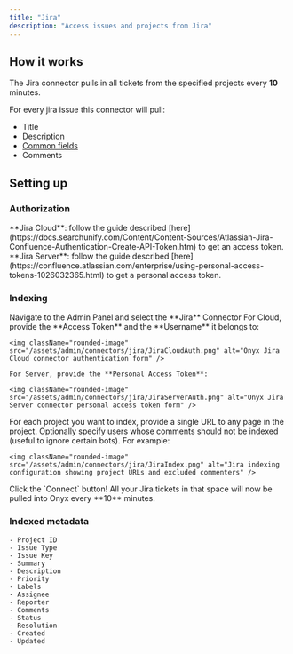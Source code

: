 ```yaml
---
title: "Jira"
description: "Access issues and projects from Jira"
---
```


## How it works

The Jira connector pulls in all tickets from the specified projects every **10** minutes.

For every jira issue this connector will pull:

- Title
- Description
- [Common fields](#indexed-metadata)
- Comments

## Setting up

### Authorization

<Steps>
  <Step title="Jira Cloud token">
    **Jira Cloud**:
    follow the guide described
    [here](https://docs.searchunify.com/Content/Content-Sources/Atlassian-Jira-Confluence-Authentication-Create-API-Token.htm)
    to get an access token.
  </Step>

  <Step title="Jira Server token">
    **Jira Server**:
    follow the guide described
    [here](https://confluence.atlassian.com/enterprise/using-personal-access-tokens-1026032365.html)
    to get a personal access token.
  </Step>
</Steps>

### Indexing

<Steps>
  <Step title="Open Jira connector">
    Navigate to the Admin Panel and select the **Jira** Connector
  </Step>

  <Step title="Provide credentials">
    For Cloud, provide the **Access Token** and the **Username** it belongs to:

    <img className="rounded-image" src="/assets/admin/connectors/jira/JiraCloudAuth.png" alt="Onyx Jira Cloud connector authentication form" />

    For Server, provide the **Personal Access Token**:

    <img className="rounded-image" src="/assets/admin/connectors/jira/JiraServerAuth.png" alt="Onyx Jira Server connector personal access token form" />
  </Step>

  <Step title="Choose projects and filters">
    For each project you want to index, provide a single URL to any page in the project.
    Optionally specify users whose comments should not be indexed (useful to ignore certain bots). For example:

    <img className="rounded-image" src="/assets/admin/connectors/jira/JiraIndex.png" alt="Jira indexing configuration showing project URLs and excluded commenters" />
  </Step>

  <Step title="Start indexing">
    Click the `Connect` button! All your Jira tickets in that space will now be pulled into Onyx every **10** minutes.
  </Step>
</Steps>

### Indexed metadata

```
- Project ID
- Issue Type
- Issue Key
- Summary
- Description
- Priority
- Labels
- Assignee
- Reporter
- Comments
- Status
- Resolution
- Created
- Updated
```
